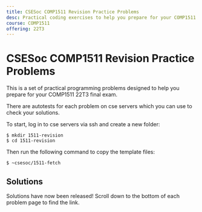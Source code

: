 ```yaml
---
title: CSESoc COMP1511 Revision Practice Problems
desc: Practical coding exercises to help you prepare for your COMP1511 22T3 final exam 😄
course: COMP1511
offering: 22T3
---
```


# CSESoc COMP1511 Revision Practice Problems

This is a set of practical programming problems designed to help you prepare for your COMP1511 22T3 final exam.

There are autotests for each problem on cse servers which you can use to check your solutions.

To start, log in to cse servers via ssh and create a new folder:

```bash:~
$ mkdir 1511-revision
$ cd 1511-revision
```

Then run the following command to copy the template files:

```bash:~/1511-revision
$ ~csesoc/1511-fetch
```

## Solutions

Solutions have now been released! Scroll down to the bottom of each problem page to find the link.

